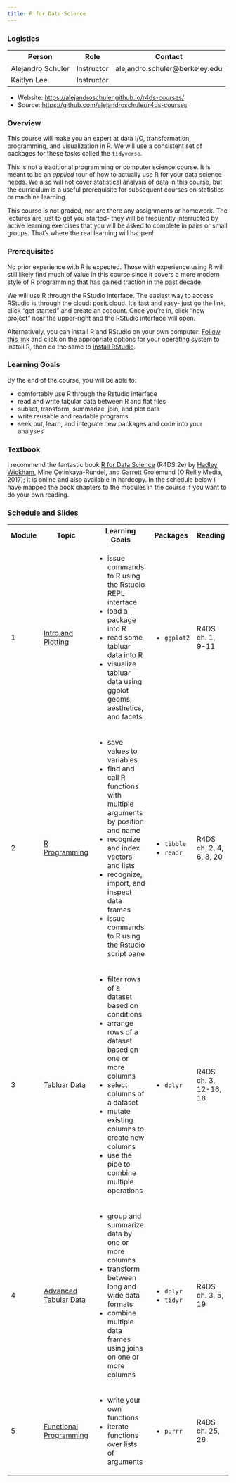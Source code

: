 ```yaml
---
title: R for Data Science
---
```


### Logistics
| Person | Role | Contact |
|---|---|---|
| Alejandro Schuler | Instructor | alejandro.schuler@berkeley.edu |
| Kaitlyn Lee | Instructor | |

- Website: [https://alejandroschuler.github.io/r4ds-courses/](https://alejandroschuler.github.io/r4ds-courses/)
- Source: [https://github.com/alejandroschuler/r4ds-courses](https://github.com/alejandroschuler/r4ds-courses)

### Overview
This course will make you an expert at data I/O, transformation, programming, and visualization in R. 
We will use a consistent set of packages for these tasks called the `tidyverse`.

This is not a traditional programming or computer science course. 
It is meant to be an *applied* tour of how to actually use R for your data science needs. 
We also will not cover statistical analysis of data in this course, but the curriculum is a useful prerequisite for subsequent courses on statistics or machine learning.

This course is not graded, nor are there any assignments or homework. The lectures are just to get you started- they will be frequently interrupted by active learning exercises that you will be asked to complete in pairs or small groups. That's where the real learning will happen!

### Prerequisites
No prior experience with R is expected. Those with experience using R will still likely find much of value in this course since it covers a more modern style of R programming that has gained traction in the past decade.

We will use R through the RStudio interface. The easiest way to access RStudio is through the cloud: [posit.cloud](https://posit.cloud). It's fast and easy- just go the link, click "get started" and create an account. Once you're in, click "new project" near the upper-right and the RStudio interface will open.

Alternatively, you can install R and RStudio on your own computer: 
[Follow this link](https://cran.rstudio.com/) and click on the appropriate options for your operating system to install R, 
then do the same to [install RStudio](https://posit.co/download/rstudio-desktop/#download).

### Learning Goals
By the end of the course, you will be able to:

* comfortably use R through the Rstudio interface
* read and write tabular data between R and flat files
* subset, transform, summarize, join, and plot data
* write reusable and readable programs
* seek out, learn, and integrate new packages and code into your analyses

### Textbook
I recommend the fantastic book [R for Data Science](https://r4ds.hadley.nz/) (R4DS:2e) by [Hadley Wickham](http://hadley.nz/), Mine Çetinkaya-Rundel, and Garrett Grolemund (O'Reilly Media, 2017); it is online and also available in hardcopy. In the schedule below I have mapped the book chapters to the modules in the course if you want to do your own reading.

### Schedule and Slides

<table>
  <tbody>
    <tr>
        <th>Module</th>
        <th>Topic</th>
        <th>Learning Goals</th>
        <th>Packages</th>
        <th>Reading</th>
    </tr>
    <tr>
        <td>1</td>
        <td>[Intro and Plotting](lectures/1-intro-plotting.html)</td>
        <td><ul>
              <li>issue commands to R using the Rstudio REPL interface</li>
              <li>load a package into R</li>
              <li>read some tabluar data into R</li>
              <li>visualize tabluar data using ggplot geoms, aesthetics, and facets</li>
        </ul></td>
        <td><ul>
            <li><code>ggplot2</code></li>
        </ul></td>
        <td>R4DS ch. 1, 9-11</td>
    </tr>
    <tr>
      <td>2</td>
      <td>[R Programming](lectures/2-r-basics.html)</td>
      <td>
        <ul>
            <li>save values to variables</li>
            <li>find and call R functions with multiple arguments by position and name</li>
            <li>recognize and index vectors and lists</li>
            <li>recognize, import, and inspect data frames</li>
            <li>issue commands to R using the Rstudio script pane</li>
        </ul></td>
        <td><ul>
            <li><code>tibble</code></li>
            <li><code>readr</code></li>
        </ul></td>
        <td>R4DS ch. 2, 4, 6, 8, 20</td>
    </tr>
    <tr>
      <td>3</td>
      <td>[Tabluar Data](lectures/3-data-transformation.html)</td>
        <td><ul>
            <li>filter rows of a dataset based on conditions</li>
            <li>arrange rows of a dataset based on one or more columns</li>
            <li>select columns of a dataset</li>
            <li>mutate existing columns to create new columns</li>
            <li>use the pipe to combine multiple operations</li>          
        </ul></td>
        <td><ul>
            <li><code>dplyr</code></li>
        </ul></td>
        <td>R4DS ch. 3, 12-16, 18</td>
    </tr>
    <tr>
      <td>4</td>
      <td>[Advanced Tabular Data](lectures/4-adv-tabular-data.html)</td>
      <td>
        <ul>
            <li>group and summarize data by one or more columns</li>
            <li>transform between long and wide data formats</li>
            <li>combine multiple data frames using joins on one or more columns</li>
        </ul></td>
        <td><ul>
            <li><code>dplyr</code></li>
            <li><code>tidyr</code></li>
        </ul></td>
        <td>R4DS ch. 3, 5, 19 </td>
    </tr>
    <tr>
      <td>5</td>
      <td>[Functional Programming](lectures/5-functional-programming.html)</td>
        <td><ul>
            <li>write your own functions</li>
            <li>iterate functions over lists of arguments</li>
        </ul></td>
        <td><ul>
            <li><code>purrr</code></li>
        </ul></td>
        <td>R4DS ch. 25, 26</td>
    </tr>
  </tbody>
</table>

